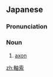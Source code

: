 ==Japanese==
{{ja-kanjitab|じく|さく|yomi=on}}

===Pronunciation===
{{ja-pron|じくさく|y=on}}

===Noun===
{{ja-noun|じくさく}}

# [[axon]] {{gloss|a nerve fibre}}

[[zh:軸索]]